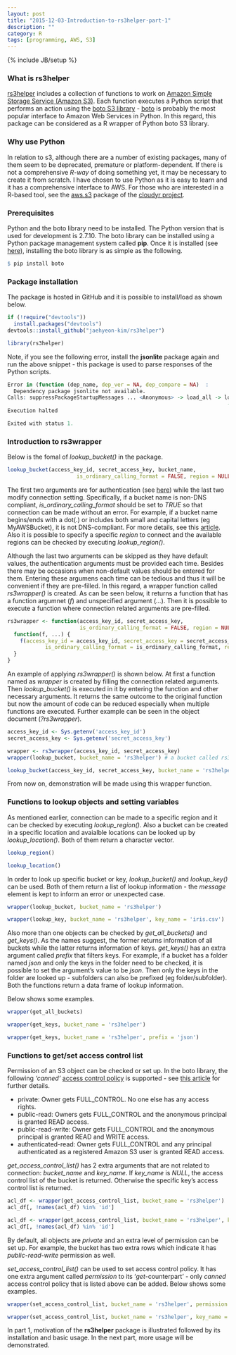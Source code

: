 ```yaml
---
layout: post
title: "2015-12-03-Introduction-to-rs3helper-part-1"
description: ""
category: R
tags: [programming, AWS, S3]
---
```

{% include JB/setup %}

### What is rs3helper

[rs3helper](https://github.com/jaehyeon-kim/rs3helper) includes a collection of functions to work on [Amazon Simple Storage Service (Amazon S3)](https://aws.amazon.com/s3/). Each function executes a Python script that performs an action using the [boto S3 library](http://boto.cloudhackers.com/en/latest/ref/s3.html) - [boto](https://github.com/boto/boto) is probably the most popular interface to Amazon Web Services in Python. In this regard, this package can be considered as a R wrapper of Python boto S3 library.

### Why use Python

In relation to s3, although there are a number of existing packages, many of them seem to be deprecated, premature or platform-dependent. If there is not a comprehensive *R-way* of doing something yet, it may be necessary to create it from scratch. I have chosen to use Python as it is easy to learn and it has a comprehensive interface to AWS. For those who are interested in a R-based tool, see the [aws.s3](https://github.com/cloudyr/aws.s3) package of the [cloudyr project](https://github.com/cloudyr).

### Prerequisites

Python and the boto library need to be installed. The Python version that is used for development is 2.7.10. The boto library can be installed using a Python package management system called **pip**. Once it is installed (see [here](http://pip.readthedocs.org/en/stable/installing/)), installing the boto library is as simple as the following.

```r
$ pip install boto
```

### Package installation

The package is hosted in GitHub and it is possible to install/load as shown below.

```r
if (!require("devtools"))
  install.packages("devtools")
devtools::install_github("jaehyeon-kim/rs3helper")

library(rs3helper)
```

Note, if you see the following error, install the **jsonlite** package again and run the above snippet - this package is used to parse responses of the Python scripts.

```r
Error in (function (dep_name, dep_ver = NA, dep_compare = NA)  : 
  Dependency package jsonlite not available.
Calls: suppressPackageStartupMessages ... <Anonymous> -> load_all -> load_depends 
                                                                      -> mapply -> <Anonymous>
Execution halted

Exited with status 1.
```

### Introduction to rs3wrapper

Below is the fomal of *lookup_bucket()* in the package.

```r
lookup_bucket(access_key_id, secret_access_key, bucket_name, 
                      is_ordinary_calling_format = FALSE, region = NULL)
```

The first two arguments are for authentication (see [here](http://docs.aws.amazon.com/AWSSimpleQueueService/latest/SQSGettingStartedGuide/AWSCredentials.html)) while the last two modify connection setting. Specifically, if a bucket name is non-DNS compliant, *is_ordinary_calling_format* should be set to *TRUE* so that connection can be made without an error. For example, if a bucket name begins/ends with a dot(.) or includes both small and capital letters (eg MyAWSBucket), it is not DNS-compliant. For more details, see this [article](http://docs.aws.amazon.com/AmazonS3/latest/dev/BucketRestrictions.html). Also it is possible to specify a specific *region* to connect and the available regions can be checked by executing *lookup_region()*.

Although the last two arguments can be skipped as they have default values, the authentication arguments must be provided each time. Besides there may be occasions when non-default values should be entered for them. Entering these argumens each time can be tedious and thus it will be convenient if they are pre-filled. In this regard, a wrapper function called *rs3wrapper()* is created. As can be seen below, it returns a function that has a function argumnet (*f*) and unspecified argument (*...*). Then it is possible to execute a function where connection related arguments are pre-filled.

```r
rs3wrapper <- function(access_key_id, secret_access_key, 
                       is_ordinary_calling_format = FALSE, region = NULL) {
  function(f, ...) {
    f(access_key_id = access_key_id, secret_access_key = secret_access_key, 
            is_ordinary_calling_format = is_ordinary_calling_format, region = region, ...)
  }
}
```

An example of applying *rs3wrapper()* is shown below. At first a function named as *wrapper* is created by filling the connection related arguments. Then *lookup_bucket()* is executed in it by entering the function and other necessary arguments. It returns the same outcome to the original function but now the amount of code can be reduced especially when multiple functions are executed. Further example can be seen in the object document (*?rs3wrapper*).

```r
access_key_id <- Sys.getenv('access_key_id')
secret_access_key <- Sys.getenv('secret_access_key')

wrapper <- rs3wrapper(access_key_id, secret_access_key)
wrapper(lookup_bucket, bucket_name = 'rs3helper') # a bucket called rs3helper exists

lookup_bucket(access_key_id, secret_access_key, bucket_name = 'rs3helper')
```

From now on, demonstration will be made using this wrapper function.

### Functions to lookup objects and setting variables

As mentioned earlier, connection can be made to a specific region and it can be checked by executing *lookup_region()*. Also a bucket can be created in a specific location and avaialble locations can be looked up by *lookup_location()*. Both of them return a character vector.

```r
lookup_region()

lookup_location()
```

In order to look up specific bucket or key, *lookup_bucket()* and *lookup_key()* can be used. Both of them return a list of lookup information - the *message* element is kept to inform an error or unexpected case.

```r
wrapper(lookup_bucket, bucket_name = 'rs3helper')

wrapper(lookup_key, bucket_name = 'rs3helper', key_name = 'iris.csv')
```

Also more than one objects can be checked by *get_all_buckets()* and *get_keys()*. As the names suggest, the former returns information of all buckets while the latter returns information of keys. *get_keys()* has an extra argument called *prefix* that filters keys. For example, if a bucket has a folder named *json* and only the keys in the folder need to be checked, it is possible to set the argument's value to be *json*. Then only the keys in the folder are looked up - subfolders can also be prefixed (eg folder/subfolder). Both the functions return a data frame of lookup information.

Below shows some examples.

```r
wrapper(get_all_buckets)

wrapper(get_keys, bucket_name = 'rs3helper')

wrapper(get_keys, bucket_name = 'rs3helper', prefix = 'json')
```

### Functions to get/set access control list

Permission of an S3 object can be checked or set up. In the boto library, the following *'canned'* [access control policy](http://docs.aws.amazon.com/AmazonS3/latest/dev/acl-overview.html) is supported - see [this article](https://boto.readthedocs.org/en/2.6.0/s3_tut.html) for further details.

- private: Owner gets FULL_CONTROL. No one else has any access rights.
- public-read: Owners gets FULL_CONTROL and the anonymous principal is granted READ access.
- public-read-write: Owner gets FULL_CONTROL and the anonymous principal is granted READ and WRITE access.
- authenticated-read: Owner gets FULL_CONTROL and any principal authenticated as a registered Amazon S3 user is granted READ access.

*get_access_control_list()* has 2 extra arguments that are not related to connection: *bucket_name* and *key_name*. If *key_name* is *NULL*, the access control list of the bucket is returned. Otherwise the specific key's access control list is returned.

```r
acl_df <- wrapper(get_access_control_list, bucket_name = 'rs3helper')
acl_df[, !names(acl_df) %in% 'id']

acl_df <- wrapper(get_access_control_list, bucket_name = 'rs3helper', key_name = 'json/iris.json')
acl_df[, !names(acl_df) %in% 'id']
```

By default, all objects are *private* and an extra level of permission can be set up. For example, the bucket has two extra rows which indicate it has *public-read-write* permission as well.

*set_access_control_list()* can be used to set access control policy. It has one extra argument called *permission* to its '*get*-counterpart' - only *canned* access control policy that is listed above can be added. Below shows some examples.

```r
wrapper(set_access_control_list, bucket_name = 'rs3helper', permission = 'public-read-write')

wrapper(set_access_control_list, bucket_name = 'rs3helper', key_name = 'json/iris.json', permission = 'private')
```

In part 1, motivation of the **rs3helper** package is illustrated followed by its installation and basic usage. In the next part, more usage will be demonstrated.
